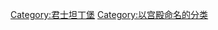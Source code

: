 {{Portal box|拜占庭帝国}}
{{Cat main|君士坦丁堡大皇宫}}
{{Commons category|Great Palace of Constantinople}}

[[Category:君士坦丁堡|Category:君士坦丁堡]]
[[Category:以宫殿命名的分类|Category:以宫殿命名的分类]]